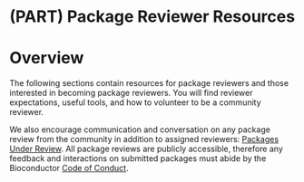 # (PART) Package Reviewer Resources {-}

# Overview {.unnumbered #reviewer-resources-overview}

The following sections contain resources for package reviewers and those
interested in becoming package reviewers. You will find reviewer expectations,
useful tools, and how to volunteer to be a community reviewer.

We also encourage communication and conversation on any package review from the
community in addition to assigned reviewers: [Packages Under Review][]. All
package reviews are publicly accessible, therefore any feedback and interactions on
submitted packages must abide by the Bioconductor [Code of Conduct][].

[Packages Under Review]: https://github.com/Bioconductor/Contributions/issues
[Code of Conduct]: https://bioconductor.org/about/code-of-conduct/
